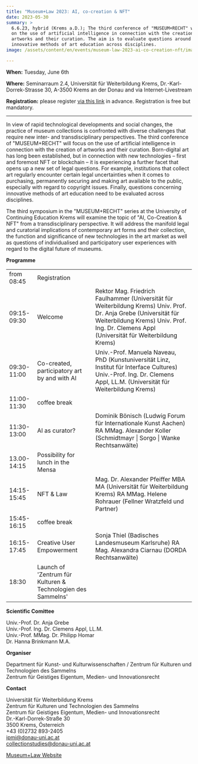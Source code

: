 ```yaml
---
title: "Museum+Law 2023: AI, co-creation & NFT"
date: 2023-05-30
summary: >
  6.6.23, hybrid (Krems a.D.); The third conference of "MUSEUM+RECHT" will focus
  on the use of artificial intelligence in connection with the creation of
  artworks and their curation. The aim is to evaluate questions around
  innovative methods of art education across disciplines.
image: /assets/content/en/events/museum-law-2023-ai-co-creation-nft/image.png

---
```


**When:** Tuesday, June 6th

**Where:** Seminarraum 2.4, Universität für Weiterbildung Krems, Dr.-Karl-Dorrek-Strasse 30, A-3500 Krems an der Donau and via Internet-Livestream

**Registration:** please register [via this link](https://www.donau-uni.ac.at/de/universitaet/fakultaeten/wirtschaft-globalisierung/departments/rechtswissenschaften-internationale-beziehungen/geistiges-eigentum/news-veranstaltungen/veranstaltungen/2023/museum-und-recht-2023.html) in advance. Registration is free but mandatory.

***

In view of rapid technological developments and social changes, the practice of museum collections is confronted with diverse challenges that require new inter- and transdisciplinary perspectives. The third conference of "MUSEUM+RECHT" will focus on the use of artificial intelligence in connection with the creation of artworks and their curation. Born-digital art has long been established, but in connection with new technologies – first and foremost NFT or blockchain – it is experiencing a further facet that opens up a new set of legal questions. For example, institutions that collect art regularly encounter certain legal uncertainties when it comes to purchasing, permanently securing and making art available to the public, especially with regard to copyright issues. Finally, questions concerning innovative methods of art education need to be evaluated across disciplines.

The third symposium in the "MUSEUM+RECHT" series at the University of Continuing Education Krems will examine the topic of "AI, Co-Creation & NFT" from a transdisciplinary perspective. It will address the manifold legal and curatorial implications of contemporary art forms and their collection, the function and significance of new technologies in the art market as well as questions of individualised and participatory user experiences with regard to the digital future of museums.

**Programme**

|             |                                                              |                                                                                                                                                                                                                 |
| ----------- | ------------------------------------------------------------ | --------------------------------------------------------------------------------------------------------------------------------------------------------------------------------------------------------------- |
| from 08:45  | Registration                                                 |                                                                                                                                                                                                                 |
| 09:15-09:30 | Welcome                                                      | Rektor Mag. Friedrich Faulhammer (Universität für Weiterbildung Krems) Univ. Prof. Dr. Anja Grebe (Universität für Weiterbildung Krems) Univ. Prof. Ing. Dr. Clemens Appl (Universität für Weiterbildung Krems) |
| 09:30-11:00 | Co-created, participatory art by and with AI                 | Univ.-Prof. Manuela Naveau, PhD (Kunstuniversität Linz, Institut für Interface Cultures) Univ.-Prof. Ing. Dr. Clemens Appl, LL.M. (Universität für Weiterbildung Krems)                                         |
| 11:00-11:30 | coffee break                                                 |                                                                                                                                                                                                                 |
| 11:30-13:00 | AI as curator?                                               | Dominik Bönisch (Ludwig Forum für Internationale Kunst Aachen) RA MMag. Alexander Koller (Schmidtmayr \| Sorgo \| Wanke Rechtsanwälte)                                                                          |
| 13.00-14:15 | Possibility for lunch in the Mensa                           |                                                                                                                                                                                                                 |
| 14:15-15:45 | NFT & Law                                                    | Mag. Dr. Alexander Pfeiffer MBA MA (Universität für Weiterbildung Krems) RA MMag. Helene Rohrauer (Fellner Wratzfeld und Partner)                                                                               |
| 15:45-16:15 | coffee break                                                 |                                                                                                                                                                                                                 |
| 16:15-17:45 | Creative User Empowerment                                    | Sonja Thiel (Badisches Landesmuseum Karlsruhe) RA Mag. Alexandra Ciarnau (DORDA Rechtsanwälte)                                                                                                                  |
| 18:30       | Launch of 'Zentrum für Kulturen & Technologien des Sammelns' |                                                                                                                                                                                                                 |

**Scientific Comittee**

Univ.-Prof. Dr. Anja Grebe\
Univ.-Prof. Ing. Dr. Clemens Appl, LL.M.\
Univ.-Prof. MMag. Dr. Philipp Homar\
Dr. Hanna Brinkmann M.A.

**Organiser**

Department für Kunst- und Kulturwissenschaften / Zentrum für Kulturen und Technologien des Sammelns\
Zentrum für Geistiges Eigentum, Medien- und Innovationsrecht

**Contact**

Universität für Weiterbildung Krems\
Zentrum für Kulturen und Technologien des Sammelns\
Zentrum für Geistiges Eigentum, Medien- und Innovationsrecht\
Dr.-Karl-Dorrek-Straße 30\
3500 Krems, Österreich\
+43 (0)2732 893-2405\
[ipmi@donau-uni.ac.at](mailto:ipmi@donau-uni.ac.at)\
[collectionstudies@donau-uni.ac.at](mailto:collectionstudies@donau-uni.ac.at)

[Museum+Law Website](https://www.donau-uni.ac.at/de/universitaet/fakultaeten/wirtschaft-globalisierung/departments/rechtswissenschaften-internationale-beziehungen/geistiges-eigentum/news-veranstaltungen/veranstaltungen/2023/museum-und-recht-2023.html)
